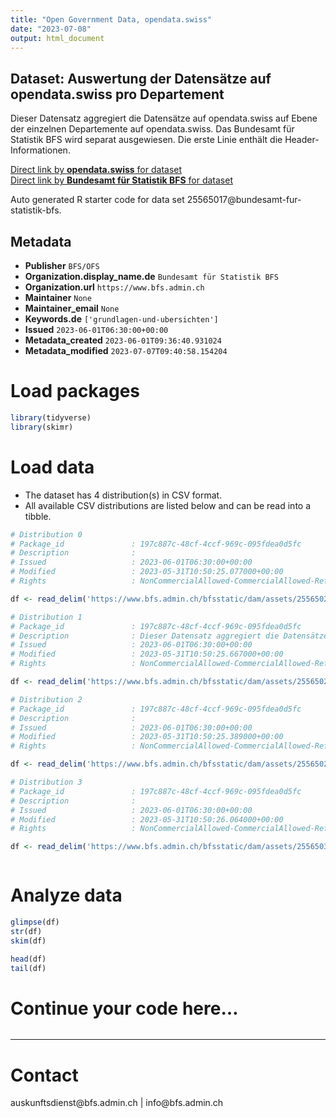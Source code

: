 ```yaml
---
title: "Open Government Data, opendata.swiss"
date: "2023-07-08"
output: html_document
---
```


## Dataset: Auswertung der Datensätze auf opendata.swiss pro Departement

Dieser Datensatz aggregiert die Datensätze auf opendata.swiss auf Ebene der einzelnen Departemente auf opendata.swiss. Das Bundesamt für Statistik BFS wird separat ausgewiesen. Die erste Linie enthält die Header-Informationen.

[Direct link by **opendata.swiss** for dataset](https://opendata.swiss/de/dataset/auswertung-der-datensatze-auf-opendata-swiss-pro-departement1)<br>
[Direct link by **Bundesamt für Statistik BFS** for dataset](https://www.bfs.admin.ch/asset/de/ts-d-00.02-OGD-02)

Auto generated R starter code for data set 25565017@bundesamt-fur-statistik-bfs.

## Metadata

- **Publisher** `BFS/OFS`
- **Organization.display_name.de** `Bundesamt für Statistik BFS`
- **Organization.url** `https://www.bfs.admin.ch`
- **Maintainer** `None`
- **Maintainer_email** `None`
- **Keywords.de** `['grundlagen-und-ubersichten']`
- **Issued** `2023-06-01T06:30:00+00:00`
- **Metadata_created** `2023-06-01T09:36:40.931024`
- **Metadata_modified** `2023-07-07T09:40:58.154204`


# Load packages

```r

library(tidyverse)
library(skimr)

```

# Load data

-   The dataset has 4 distribution(s) in CSV format.
-   All available CSV distributions are listed below and can be read into a tibble.

```r

# Distribution 0
# Package_id               : 197c887c-48cf-4ccf-969c-095fdea0d5fc
# Description              : 
# Issued                   : 2023-06-01T06:30:00+00:00
# Modified                 : 2023-05-31T10:50:25.077000+00:00
# Rights                   : NonCommercialAllowed-CommercialAllowed-ReferenceNotRequired

df <- read_delim('https://www.bfs.admin.ch/bfsstatic/dam/assets/25565024/master')

# Distribution 1
# Package_id               : 197c887c-48cf-4ccf-969c-095fdea0d5fc
# Description              : Dieser Datensatz aggregiert die Datensätze auf opendata.swiss auf Ebene der einzelnen Departemente auf opendata.swiss. Das Bundesamt für Statistik BFS wird separat ausgewiesen. Die erste Linie enthält die Header-Informationen.
# Issued                   : 2023-06-01T06:30:00+00:00
# Modified                 : 2023-05-31T10:50:25.667000+00:00
# Rights                   : NonCommercialAllowed-CommercialAllowed-ReferenceNotRequired

df <- read_delim('https://www.bfs.admin.ch/bfsstatic/dam/assets/25565021/master')

# Distribution 2
# Package_id               : 197c887c-48cf-4ccf-969c-095fdea0d5fc
# Description              : 
# Issued                   : 2023-06-01T06:30:00+00:00
# Modified                 : 2023-05-31T10:50:25.389000+00:00
# Rights                   : NonCommercialAllowed-CommercialAllowed-ReferenceNotRequired

df <- read_delim('https://www.bfs.admin.ch/bfsstatic/dam/assets/25565028/master')

# Distribution 3
# Package_id               : 197c887c-48cf-4ccf-969c-095fdea0d5fc
# Description              : 
# Issued                   : 2023-06-01T06:30:00+00:00
# Modified                 : 2023-05-31T10:50:26.064000+00:00
# Rights                   : NonCommercialAllowed-CommercialAllowed-ReferenceNotRequired

df <- read_delim('https://www.bfs.admin.ch/bfsstatic/dam/assets/25565030/master')



```

# Analyze data

```r

glimpse(df)
str(df)
skim(df)

head(df)
tail(df)

```

# Continue your code here...

```r

```

------------------------------------------------------------------------

# Contact

auskunftsdienst@bfs.admin.ch | info@bfs.admin.ch
